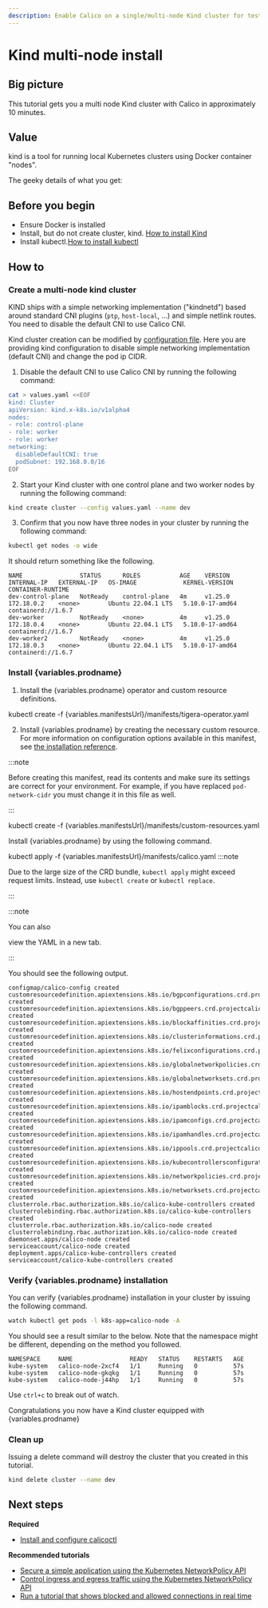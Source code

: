 ```yaml
---
description: Enable Calico on a single/multi-node Kind cluster for testing or development in approximately 10 minutes.
---
```



# Kind multi-node install


## Big picture

This tutorial gets you a multi node Kind cluster with Calico in approximately 10 minutes.

## Value

kind is a tool for running local Kubernetes clusters using Docker container "nodes".

The geeky details of what you get:

<GeekDetails
  prodname='Calico'
  details='Policy:Calico,IPAM:Calico,CNI:Calico,Overlay:VXLAN,Routing:Calico,Datastore:Kubernetes'
/>

## Before you begin

- Ensure Docker is installed
- Install, but do not create cluster, kind. [How to install Kind](https://kind.sigs.k8s.io/docs/user/quick-start/#installation)
- Install kubectl.[How to install kubectl](https://kubernetes.io/docs/tasks/tools/install-kubectl/)

## How to

### Create a multi-node kind cluster

KIND ships with a simple networking implementation ("kindnetd") based around standard CNI plugins (`ptp`, `host-local`, …) and simple netlink routes. You need to disable the default CNI to use Calico CNI.

Kind cluster creation can be modified by [configuration file](https://kind.sigs.k8s.io/docs/user/quick-start/#creating-a-cluster). Here you are providing kind configuration to disable simple networking implementation (default CNI) and change the pod ip CIDR.

1. Disable the default CNI to use Calico CNI by running the following command:

```bash
cat > values.yaml <<EOF
kind: Cluster
apiVersion: kind.x-k8s.io/v1alpha4
nodes:
- role: control-plane
- role: worker
- role: worker
networking:
  disableDefaultCNI: true
  podSubnet: 192.168.0.0/16
EOF
```

2. Start your Kind cluster with one control plane and two worker nodes by running the following command:

```bash
kind create cluster --config values.yaml --name dev
```

3. Confirm that you now have three nodes in your cluster by running the following command:

```bash
kubectl get nodes -o wide
```

It should return something like the following.

```
NAME                STATUS      ROLES           AGE    VERSION   INTERNAL-IP   EXTERNAL-IP   OS-IMAGE             KERNEL-VERSION    CONTAINER-RUNTIME
dev-control-plane   NotReady    control-plane   4m     v1.25.0   172.18.0.2    <none>        Ubuntu 22.04.1 LTS   5.10.0-17-amd64   containerd://1.6.7
dev-worker          NotReady    <none>          4m     v1.25.0   172.18.0.4    <none>        Ubuntu 22.04.1 LTS   5.10.0-17-amd64   containerd://1.6.7
dev-worker2         NotReady    <none>          4m     v1.25.0   172.18.0.3    <none>        Ubuntu 22.04.1 LTS   5.10.0-17-amd64   containerd://1.6.7
```

### Install {variables.prodname}

   <Tabs>
<TabItem label="Operator" value="Operator-0">

1. Install the {variables.prodname} operator and custom resource definitions.

<CodeBlock language='bash'>
kubectl create -f {variables.manifestsUrl}/manifests/tigera-operator.yaml
</CodeBlock>

2. Install {variables.prodname} by creating the necessary custom resource. For more information on configuration options available in this manifest, see [the installation reference](../../reference/installation/api.mdx).

:::note

Before creating this manifest, read its contents and make sure its settings are correct for your environment. For example,
if you have replaced `pod-network-cidr` you must change it in this file as well.

:::

<CodeBlock language='bash'>
kubectl create -f {variables.manifestsUrl}/manifests/custom-resources.yaml
</CodeBlock>

</TabItem>
<TabItem label="Manifest" value="Manifest-1">

Install {variables.prodname} by using the following command.

<CodeBlock language='bash'>
kubectl apply -f {variables.manifestsUrl}/manifests/calico.yaml
</CodeBlock>
:::note

Due to the large size of the CRD bundle, `kubectl apply` might exceed request limits. Instead, use `kubectl create` or `kubectl replace`.

:::

:::note

You can also
<Link to={variables.manifestsUrl + '/manifests/calico.yaml'}>view the YAML in a new tab</Link>.

:::

You should see the following output.

```
configmap/calico-config created
customresourcedefinition.apiextensions.k8s.io/bgpconfigurations.crd.projectcalico.org created
customresourcedefinition.apiextensions.k8s.io/bgppeers.crd.projectcalico.org created
customresourcedefinition.apiextensions.k8s.io/blockaffinities.crd.projectcalico.org created
customresourcedefinition.apiextensions.k8s.io/clusterinformations.crd.projectcalico.org created
customresourcedefinition.apiextensions.k8s.io/felixconfigurations.crd.projectcalico.org created
customresourcedefinition.apiextensions.k8s.io/globalnetworkpolicies.crd.projectcalico.org created
customresourcedefinition.apiextensions.k8s.io/globalnetworksets.crd.projectcalico.org created
customresourcedefinition.apiextensions.k8s.io/hostendpoints.crd.projectcalico.org created
customresourcedefinition.apiextensions.k8s.io/ipamblocks.crd.projectcalico.org created
customresourcedefinition.apiextensions.k8s.io/ipamconfigs.crd.projectcalico.org created
customresourcedefinition.apiextensions.k8s.io/ipamhandles.crd.projectcalico.org created
customresourcedefinition.apiextensions.k8s.io/ippools.crd.projectcalico.org created
customresourcedefinition.apiextensions.k8s.io/kubecontrollersconfigurations.crd.projectcalico.org created
customresourcedefinition.apiextensions.k8s.io/networkpolicies.crd.projectcalico.org created
customresourcedefinition.apiextensions.k8s.io/networksets.crd.projectcalico.org created
clusterrole.rbac.authorization.k8s.io/calico-kube-controllers created
clusterrolebinding.rbac.authorization.k8s.io/calico-kube-controllers created
clusterrole.rbac.authorization.k8s.io/calico-node created
clusterrolebinding.rbac.authorization.k8s.io/calico-node created
daemonset.apps/calico-node created
serviceaccount/calico-node created
deployment.apps/calico-kube-controllers created
serviceaccount/calico-kube-controllers created
```

</TabItem>
</Tabs>

### Verify {variables.prodname} installation

You can verify {variables.prodname} installation in your cluster by issuing the following command.

```bash
watch kubectl get pods -l k8s-app=calico-node -A
```

You should see a result similar to the below. Note that the namespace might be different, depending on the method you followed.

```
NAMESPACE     NAME                READY   STATUS    RESTARTS   AGE
kube-system   calico-node-2xcf4   1/1     Running   0          57s
kube-system   calico-node-gkqkg   1/1     Running   0          57s
kube-system   calico-node-j44hp   1/1     Running   0          57s

```

Use `ctrl+c` to break out of watch.

Congratulations you now have a Kind cluster equipped with {variables.prodname}

### Clean up

Issuing a delete command will destroy the cluster that you created in this tutorial.

```bash
kind delete cluster --name dev
```

## Next steps

**Required**

- [Install and configure calicoctl](../../operations/calicoctl/install.mdx)

**Recommended tutorials**

- [Secure a simple application using the Kubernetes NetworkPolicy API](../../network-policy/get-started/kubernetes-policy/kubernetes-policy-basic.mdx)
- [Control ingress and egress traffic using the Kubernetes NetworkPolicy API](../../network-policy/get-started/kubernetes-policy/kubernetes-policy-advanced.mdx)
- [Run a tutorial that shows blocked and allowed connections in real time](../../network-policy/get-started/kubernetes-policy/kubernetes-demo.mdx)
